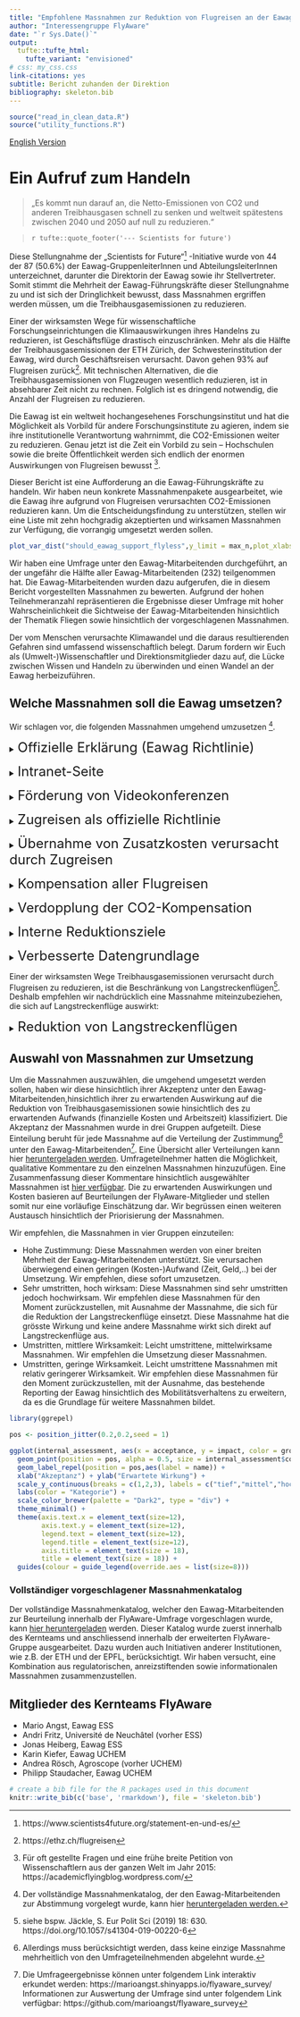 ```yaml
---
title: "Empfohlene Massnahmen zur Reduktion von Flugreisen an der Eawag"
author: "Interessengruppe FlyAware"
date: "`r Sys.Date()`"
output:
  tufte::tufte_html:
    tufte_variant: "envisioned"
# css: my_css.css
link-citations: yes
subtitle: Bericht zuhanden der Direktion
bibliography: skeleton.bib
---
```


```r
source("read_in_clean_data.R")
source("utility_functions.R")
```

<a href="index.html">English Version</a>

# Ein Aufruf zum Handeln

> „Es kommt nun darauf an, die Netto-Emissionen von CO2 und anderen Treibhausgasen schnell zu senken und weltweit spätestens zwischen 2040 und 2050 auf null zu reduzieren.“

>
> `r tufte::quote_footer('--- Scientists for future')`

Diese Stellungnahme der „Scientists for Future“^[https://www.scientists4future.org/statement-en-und-es/] -Initiative wurde von 44 der 87 (50.6%) der Eawag-GruppenleiterInnen und AbteilungsleiterInnen unterzeichnet, darunter die Direktorin der Eawag sowie ihr Stellvertreter. Somit stimmt die Mehrheit der Eawag-Führungskräfte dieser Stellungnahme zu und ist sich der Dringlichkeit bewusst, dass Massnahmen ergriffen werden müssen, um die Treibhausgasemissionen zu reduzieren. 

Einer der wirksamsten Wege für wissenschaftliche Forschungseinrichtungen die Klimaauswirkungen ihres Handelns zu reduzieren, ist Geschäftsflüge drastisch einzuschränken. Mehr als die Hälfte der Treibhausgasemissionen der ETH Zürich, der Schwesterinstitution der Eawag, wird durch Geschäftsreisen verursacht. Davon gehen 93% auf Flugreisen zurück^[https://ethz.ch/flugreisen]. Mit technischen Alternativen, die die Treibhausgasemissionen von Flugzeugen wesentlich reduzieren, ist in absehbarer Zeit nicht zu rechnen. Folglich ist es dringend notwendig, die Anzahl der Flugreisen zu reduzieren.

Die Eawag ist ein weltweit hochangesehenes Forschungsinstitut und hat die Möglichkeit als Vorbild für andere Forschungsinstitute zu agieren, indem sie ihre institutionelle Verantwortung wahrnimmt, die CO2-Emissionen weiter zu reduzieren. Genau jetzt ist die Zeit ein Vorbild zu sein – Hochschulen sowie die breite Öffentlichkeit werden sich endlich der enormen Auswirkungen von Flugreisen bewusst ^[Für oft gestellte Fragen und eine frühe breite Petition von Wissenschaftlern aus der ganzen Welt im Jahr 2015: https://academicflyingblog.wordpress.com/].

Dieser Bericht ist eine Aufforderung an die Eawag-Führungskräfte zu handeln. Wir haben neun konkrete Massnahmenpakete ausgearbeitet, wie die Eawag ihre aufgrund von Flugreisen verursachten CO2-Emissionen reduzieren kann. Um die Entscheidungsfindung zu unterstützen, stellen wir eine Liste mit zehn hochgradig akzeptierten und wirksamen Massnahmen zur Verfügung, die vorrangig umgesetzt werden sollen. 

```r
plot_var_dist("should_eawag_support_flyless",y_limit = max_n,plot_xlabs = TRUE, plot_legend = FALSE, fill_var = "none", graph_title = "Eawag should support flying less")
```

Wir haben eine Umfrage unter den Eawag-Mitarbeitenden durchgeführt, an der ungefähr die Hälfte aller Eawag-Mitarbeitenden (232) teilgenommen hat. Die Eawag-Mitarbeitenden wurden dazu aufgerufen, die in diesem Bericht vorgestellten Massnahmen zu bewerten. Aufgrund der hohen Teilnehmeranzahl repräsentieren die Ergebnisse dieser Umfrage mit hoher Wahrscheinlichkeit die Sichtweise der Eawag-Mitarbeitenden hinsichtlich der Thematik Fliegen sowie hinsichtlich der vorgeschlagenen Massnahmen. 

Der vom Menschen verursachte Klimawandel und die daraus resultierenden Gefahren sind umfassend wissenschaftlich belegt. Darum fordern wir Euch als (Umwelt-)Wissenschaftler und Direktionsmitglieder dazu auf, die Lücke zwischen Wissen und Handeln zu überwinden und einen Wandel an der Eawag herbeizuführen. 

## Welche Massnahmen soll die Eawag umsetzen?

Wir schlagen vor, die folgenden Massnahmen umgehend umzusetzen ^[Der vollständige Massnahmenkatalog, der den Eawag-Mitarbeitenden zur Abstimmung vorgelegt wurde, kann hier <a href="static/complete_list_measures.pdf">heruntergeladen werden.</a>].

<details>
  <summary> <font size="5"> Offizielle Erklärung (Eawag Richtlinie)  </font> </summary>
  
Die Eawag schreibt offiziell fest, dass Transportoptionen mit niedrigem CO2-Ausstoss (bspw. Zugreisen) gegenüber Transportoptionen mit hohem CO2-Ausstoss (bspw. Flugreisen) vorzuziehen sind.
  
</details> <p>

<details>
  <summary> <font size="5"> Intranet-Seite </font> </summary>
  
Die Eawag erstellt eine Intranet-Seite zum Thema klimafreundliche Mobilität. Diese Website stellt Informationen zur Verfügung hinsichtlich:

  1. Internationale Zugreisen, insbesondere zu Buchungsplattformen (bspw. Loco2.com, trainline.com, interrail.eu), welche den Kauf von Zugtickets in Europa vereinfachen
  
  2. Weiterbildungen für das Abhalten von Videokonferenzen (siehe Massnahme «Förderung von Videokonferenzen») 
  
  3. CO2-Kompensation von Flugreisen an der Eawag 
</details> <p>

<details>
  <summary> <font size="5"> Förderung von Videokonferenzen </font> </summary>
  
  Die Eawag regt zur Benutzung der Technologie an, indem sie Videokonferenzen an grösseren Veranstaltungen anwendet und hervorhebt, bspw. an Eawag-Seminaren und bei durch die Eawag organisierten Konferenzen.
  
</details> <p>

<details>
  <summary> <font size="5"> Zugreisen als offizielle Richtlinie </font> </summary>
  
  Die Eawag schreibt offiziell fest (siehe Massnahme «Offizielle Erklärung»), dass Flüge vermieden werden sollen, wenn das Reiseziel innerhalb 10 Stunden per Zug oder über Nacht per Nachtzug erreicht werden kann. Die Anreise wird als Arbeitszeit gewertet.
  
</details> <p>

<details>
  <summary> <font size="5"> Übernahme von Zusatzkosten verursacht durch Zugreisen </font> </summary>
  
  Durch Zugreisen entstehende Zusatzkosten im Vergleich zu Flugreisen (bspw. höhere Ticketkosten oder Zusatzübernachtungen), werden von der Eawag übernommen. Dies geschieht beispielsweise durch Finanzmittel, welche durch erhöhte Kompensationszahlungen auf Flugreisen gewonnen werden (siehe Massnahme «Verdopplung der CO2-Kompensation»). 
  
</details> <p>

<details>
  <summary> <font size="5"> Kompensation aller Flugreisen </font> </summary>
  
  Alle Flüge, unabhängig davon worüber sie finanziert sind, werden im jährlichen Eawag Reporting gelistet (siehe Massnahme «Verbesserte Datengrundlage»). Dies führt dazu, dass auch durch externe Mittel (z.B. Einladungen von anderen Forschungseinrichtungen) bezahlte Flugreisen kompensiert werden können, die bisher unter den Radar gefallen sind.
  
</details> <p>

<details>
  <summary> <font size="5"> Verdopplung der CO2-Kompensation </font> </summary>
  
  Um klimafreundliche Mobilität weiter zu fördern (siehe Massnahme «Übernahme von Zusatzkosten verursacht durch Zugreisen), wird die CO2-Kompensation pro Flug verdoppelt.
  
</details> <p>

<details>
  <summary> <font size="5"> Interne Reduktionsziele </font> </summary>
  
  Nach drei Jahren Datenerhebung (siehe Massnahme «Verbesserte Datengrundlage») sind Abteilungen verpflichtet, sich interne Reduktionsziele zu setzen. Dies kann kann beispielsweise eine Reduktion um 20% bis 50% sein im Verlaufe der folgenden fünf Jahre  verglichen mit dem Durchschnitt der vorhergehenden drei Jahre.
  
</details> <p>

<details>
  <summary> <font size="5"> Verbesserte Datengrundlage </font> </summary>
  
  Im jährlichen Reporting der Eawag werden bereits jetzt Daten zu Konferenzbeiträgen, Betreuung von Studenten usw. gesammelt. Diese Daten werden mit Angaben zum Mobilitätsverhalten erweitert. Dabei werden für jede internationale Dienstreise folgende Informationen erhoben: 
  
  1. Art des Transportmittels
  
  2. Grund der Reise (Konferenz, Projektsitzung, usw.)
  
  3. Abreise- und Ankunftsort 
    
</details> <p>

Einer der wirksamsten Wege Treibhausgasemissionen verursacht durch Flugreisen zu reduzieren, ist die Beschränkung von Langstreckenflügen^[siehe bspw. Jäckle, S. Eur Polit Sci (2019) 18: 630. https://doi.org/10.1057/s41304-019-00220-6]. Deshalb empfehlen wir nachdrücklich eine Massnahme miteinzubeziehen, die sich auf Langstreckenflüge auswirkt:

<details>
  <summary> <font size="5"> Reduktion von Langstreckenflügen </font> </summary>
  
  Langstreckenflüge (interkontinentale Flüge) tragen mit Abstand am stärksten zu den durch Flugreisen entstehenden CO2-Emissionen der Eawag bei. Die Eawag schränkt daher die Zahl solcher Flüge ein (ausser für Feldarbeit).
  
  1. Gruppenleiter, Abteilungsleiter und Direktorat: maximal 1 Langstreckenflug innerhalb von zwei Jahren
  
  2. Doktoranden und Postdocs: maximal 1 Langstreckenflug innerhalb des Doktorats bzw. Projektdauer des Postdocs
  
  3. Restliche Angestellte: maximal 1 Langstreckenflug innerhalb von 4 Jahren (vergleichbar mit der durchschnittlichen Dauer eines Doktorats)
  
</details> <p>



## Auswahl von Massnahmen zur Umsetzung

Um die Massnahmen auszuwählen, die umgehend umgesetzt werden sollen, haben wir diese hinsichtlich ihrer Akzeptenz unter den Eawag-Mitarbeitenden,hinsichtlich ihrer zu erwartenden Auswirkung auf die Reduktion von Treibhausgasemissionen sowie hinsichtlich des zu erwartenden Aufwands (finanzielle Kosten und Arbeitszeit) klassifiziert. Die Akzeptanz der Massnahmen wurde in drei Gruppen aufgeteilt. Diese Einteilung beruht für jede Massnahme auf die Verteilung der Zustimmung^[Allerdings muss berücksichtigt werden, dass keine einzige Massnahme mehrheitlich von den Umfrageteilnehmenden abgelehnt wurde.] unter den Eawag-Mitarbeitenden^[Die Umfrageergebnisse können unter folgendem Link interaktiv erkundet werden:  https://marioangst.shinyapps.io/flyaware_survey/ 
Informationen zur Auswertung der Umfrage sind unter folgendem Link verfügbar:  https://github.com/marioangst/flyaware_survey]. Eine Übersicht aller Verteilungen kann hier <a href="Viz_outputs/all_all_small_multiples.pdf">heruntergeladen werden</a>. Umfrageteilnehmer hatten die Möglichkeit, qualitative Kommentare zu den einzelnen Massnahmen hinzuzufügen. Eine Zusammenfassung dieser Kommentare hinsichtlich ausgewählter Massnahmen ist <a href="static/20191204_qualitative_highlights_flyaware.pdf">hier verfügbar</a>. Die zu erwartenden Auswirkungen und Kosten basieren auf Beurteilungen der FlyAware-Mitglieder und stellen somit nur eine vorläufige Einschätzung dar. Wir begrüssen einen weiteren Austausch hinsichtlich der Priorisierung der Massnahmen.  

Wir empfehlen, die Massnahmen in vier Gruppen einzuteilen:

- Hohe Zustimmung: Diese Massnahmen werden von einer breiten Mehrheit der Eawag-Mitarbeitenden unterstützt. Sie verursachen überwiegend einen geringen (Kosten-)Aufwand (Zeit, Geld,..) bei der Umsetzung. Wir empfehlen, diese sofort umzusetzen. 
- Sehr umstritten, hoch wirksam: Diese Massnahmen sind sehr umstritten jedoch hochwirksam. Wir empfehlen diese Massnahmen für den Moment zurückzustellen, mit Ausnahme der Massnahme, die sich für die Reduktion der Langstreckenflüge einsetzt. Diese Massnahme hat die grösste Wirkung und keine andere Massnahme wirkt sich direkt auf Langstreckenflüge aus. 
- Umstritten, mittlere Wirksamkeit: Leicht umstrittene, mittelwirksame Massnahmen. Wir empfehlen die Umsetzung dieser Massnahmen.
- Umstritten, geringe Wirksamkeit. Leicht umstrittene Massnahmen mit relativ geringerer Wirksamkeit. Wir empfehlen diese Massnahmen für den Moment zurückzustellen, mit der Ausnahme, das bestehende Reporting der Eawag hinsichtlich des Mobilitätsverhaltens zu erweitern, da es die Grundlage für weitere Massnahmen bildet. 

```r
library(ggrepel)

pos <- position_jitter(0.2,0.2,seed = 1)

ggplot(internal_assessment, aes(x = acceptance, y = impact, color = group)) +
  geom_point(position = pos, alpha = 0.5, size = internal_assessment$cost * 5) + 
  geom_label_repel(position = pos,aes(label = name)) +
  xlab("Akzeptanz") + ylab("Erwartete Wirkung") +
  scale_y_continuous(breaks = c(1,2,3), labels = c("tief","mittel","hoch")) +
  labs(color = "Kategorie") +
  scale_color_brewer(palette = "Dark2", type = "div") +
  theme_minimal() +
  theme(axis.text.x = element_text(size=12),
        axis.text.y = element_text(size=12),
        legend.text = element_text(size=12),
        legend.title = element_text(size=12),
        axis.title = element_text(size = 18),
        title = element_text(size = 18)) +
  guides(colour = guide_legend(override.aes = list(size=8)))
```

### Vollständiger vorgeschlagener Massnahmenkatalog

Der vollständige Massnahmenkatalog, welcher den Eawag-Mitarbeitenden zur Beurteilung innerhalb der FlyAware-Umfrage vorgeschlagen wurde, kann <a href="static/complete_list_measures.pdf">hier heruntergeladen</a> werden. Dieser Katalog wurde zuerst innerhalb des Kernteams und anschliessend innerhalb der erweiterten FlyAware-Gruppe ausgearbeitet. Dazu wurden auch Initiativen anderer Institutionen, wie z.B. der ETH und der EPFL, berücksichtigt. Wir haben versucht, eine Kombination aus regulatorischen, anreizstiftenden sowie informationalen Massnahmen zusammenzustellen.

## Mitglieder des Kernteams FlyAware

- Mario Angst, Eawag ESS
- Andri Fritz, Université de Neuchâtel (vorher ESS)
- Jonas Heiberg, Eawag ESS
- Karin Kiefer, Eawag UCHEM
- Andrea Rösch, Agroscope (vorher UCHEM)
- Philipp Staudacher, Eawag UCHEM


```r
# create a bib file for the R packages used in this document
knitr::write_bib(c('base', 'rmarkdown'), file = 'skeleton.bib')
```